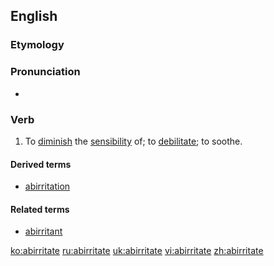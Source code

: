 ==English==

===Etymology===
{{prefix|ab|irritate}}

===Pronunciation===
* {{a|US}} {{IPA|/æbˈɪɹ.ɪˌteɪt/}}

===Verb===
{{en-verb|abirritat|ing}}

# {{context|transitive|medicine|lang=en}} To [[diminish]] the [[sensibility]] of; to [[debilitate]]; to soothe.

====Derived terms====
*[[abirritation]]

====Related terms====
*[[abirritant]]

[[ko:abirritate]]
[[ru:abirritate]]
[[uk:abirritate]]
[[vi:abirritate]]
[[zh:abirritate]]